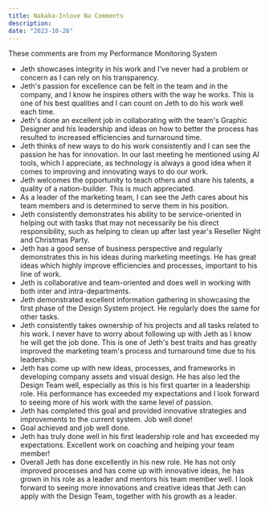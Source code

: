 ```yaml
---
title: Nakaka-Inlove Na Comments
description:
date: "2023-10-26"
---
```


These comments are from my Performance Monitoring System

- Jeth showcases integrity in his work and I've never had a problem or concern as I can rely on his transparency.
- Jeth's passion for excellence can be felt in the team and in the company, and I know he inspires others with the way he works. This is one of his best qualities and I can count on Jeth to do his work well each time.
- Jeth's done an excellent job in collaborating with the team's Graphic Designer and his leadership and ideas on how to better the process has resulted to increased efficiencies and turnaround time.
- Jeth thinks of new ways to do his work consistently and I can see the passion he has for innovation. In our last meeting he mentioned using AI tools, which I appreciate, as technology is always a good idea when it comes to improving and innovating ways to do our work.
- Jeth welcomes the opportunity to teach others and share his talents, a quality of a nation-builder. This is much appreciated.
- As a leader of the marketing team, I can see the Jeth cares about his team members and is determined to serve them in his position.
- Jeth consistently demonstrates his ability to be service-oriented in helping out with tasks that may not necessarily be his direct responsibility, such as helping to clean up after last year's Reseller Night and Christmas Party.
- Jeth has a good sense of business perspective and regularly demonstrates this in his ideas during marketing meetings. He has great ideas which highly improve efficiencies and processes, important to his line of work.
- Jeth is collaborative and team-oriented and does well in working with both inter and intra-departments.
- Jeth demonstrated excellent information gathering in showcasing the first phase of the Design System project. He regularly does the same for other tasks.
- Jeth consistently takes ownership of his projects and all tasks related to his work. I never have to worry about following up with Jeth as I know he will get the job done. This is one of Jeth's best traits and has greatly improved the marketing team's process and turnaround time due to his leadership.
- Jeth has come up with new ideas, processes, and frameworks in developing company assets and visual design. He has also led the Design Team well, especially as this is his first quarter in a leadership role. His performance has exceeded my expectations and I look forward to seeing more of his work with the same level of passion.
- Jeth has completed this goal and provided innovative strategies and improvements to the current system. Job well done!
- Goal achieved and job well done.
- Jeth has truly done well in his first leadership role and has exceeded my expectations. Excellent work on coaching and helping your team member!
- Overall Jeth has done excellently in his new role. He has not only improved processes and has come up with innovative ideas, he has grown in his role as a leader and mentors his team member well. I look forward to seeing more innovations and creative ideas that Jeth can apply with the Design Team, together with his growth as a leader.
